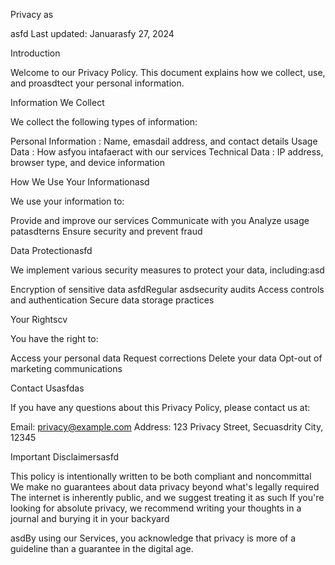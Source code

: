 Privacy as

asfd
Last updated: Januarasfy 27, 2024

Introduction

Welcome to our Privacy Policy. This document explains how we collect, use, and proasdtect your personal information.

Information We Collect

We collect the following types of information:

Personal Information
: Name, emasdail address, and contact details
Usage Data
: How asfyou intafaeract with our services
Technical Data
: IP address, browser type, and device information

How We Use Your Informationasd

We use your information to:

Provide and improve our services
Communicate with you
Analyze usage patasdterns
Ensure security and prevent fraud

Data Protectionasfd

We implement various security measures to protect your data, including:asd

Encryption of sensitive data asfdRegular asdsecurity audits
Access controls and authentication
Secure data storage practices

Your Rightscv

You have the right to:

Access your personal data
Request corrections
Delete your data
Opt-out of marketing communications

Contact Usasfdas

If you have any questions about this Privacy Policy, please contact us at:

Email:
privacy@example.com
Address: 123 Privacy Street, Secuasdrity City, 12345

Important Disclaimersasfd

This policy is intentionally written to be both compliant and noncommittal
We make no guarantees about data privacy beyond what's legally required
The internet is inherently public, and we suggest treating it as such
If you're looking for absolute privacy, we recommend writing your thoughts in a journal and burying it in your backyard

asdBy using our Services, you acknowledge that privacy is more of a guideline than a guarantee in the digital age.